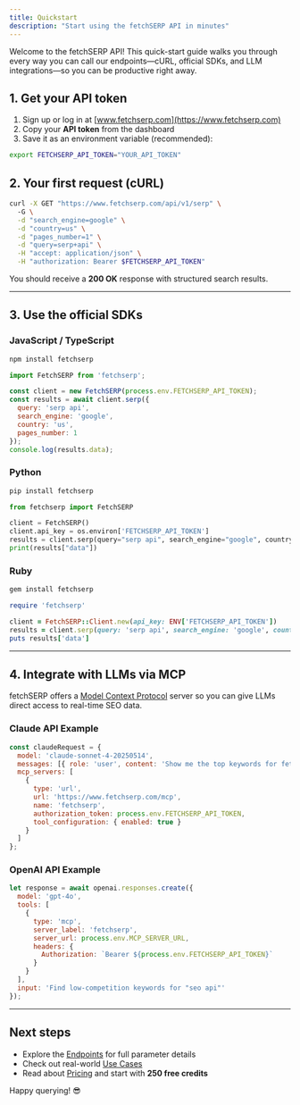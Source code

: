 ```yaml
---
title: Quickstart
description: "Start using the fetchSERP API in minutes"
---
```


Welcome to the fetchSERP API! This quick-start guide walks you through every way you can call our endpoints—cURL, official SDKs, and LLM integrations—so you can be productive right away.

## 1. Get your API token

1. Sign up or log in at [www.fetchserp.com](https://www.fetchserp.com)
2. Copy your **API token** from the dashboard
3. Save it as an environment variable (recommended):

```bash
export FETCHSERP_API_TOKEN="YOUR_API_TOKEN"
```

## 2. Your first request (cURL)

```bash
curl -X GET "https://www.fetchserp.com/api/v1/serp" \ 
  -G \
  -d "search_engine=google" \
  -d "country=us" \
  -d "pages_number=1" \
  -d "query=serp+api" \
  -H "accept: application/json" \
  -H "authorization: Bearer $FETCHSERP_API_TOKEN"
```

You should receive a **200 OK** response with structured search results.

---

## 3. Use the official SDKs

### JavaScript / TypeScript

```bash
npm install fetchserp
```

```javascript
import FetchSERP from 'fetchserp';

const client = new FetchSERP(process.env.FETCHSERP_API_TOKEN);
const results = await client.serp({
  query: 'serp api',
  search_engine: 'google',
  country: 'us',
  pages_number: 1
});
console.log(results.data);
```

### Python

```bash
pip install fetchserp
```

```python
from fetchserp import FetchSERP

client = FetchSERP()
client.api_key = os.environ['FETCHSERP_API_TOKEN']
results = client.serp(query="serp api", search_engine="google", country="us", pages_number=1)
print(results["data"])
```

### Ruby

```bash
gem install fetchserp
```

```ruby
require 'fetchserp'

client = FetchSERP::Client.new(api_key: ENV['FETCHSERP_API_TOKEN'])
results = client.serp(query: 'serp api', search_engine: 'google', country: 'us', pages_number: 1)
puts results['data']
```

---

## 4. Integrate with LLMs via MCP

fetchSERP offers a [Model Context Protocol](https://github.com/model-context) server so you can give LLMs direct access to real-time SEO data.

### Claude API Example

```javascript
const claudeRequest = {
  model: 'claude-sonnet-4-20250514',
  messages: [{ role: 'user', content: 'Show me the top keywords for fetchserp.com' }],
  mcp_servers: [
    {
      type: 'url',
      url: 'https://www.fetchserp.com/mcp',
      name: 'fetchserp',
      authorization_token: process.env.FETCHSERP_API_TOKEN,
      tool_configuration: { enabled: true }
    }
  ]
};
```

### OpenAI API Example

```javascript
let response = await openai.responses.create({
  model: 'gpt-4o',
  tools: [
    {
      type: 'mcp',
      server_label: 'fetchserp',
      server_url: process.env.MCP_SERVER_URL,
      headers: {
        Authorization: `Bearer ${process.env.FETCHSERP_API_TOKEN}`
      }
    }
  ],
  input: 'Find low-competition keywords for "seo api"'
});
```

---

## Next steps

* Explore the [Endpoints](/api-reference/introduction) for full parameter details
* Check out real-world [Use Cases](/guides/use-cases)
* Read about [Pricing](/pricing) and start with **250 free credits**

Happy querying! 😎
